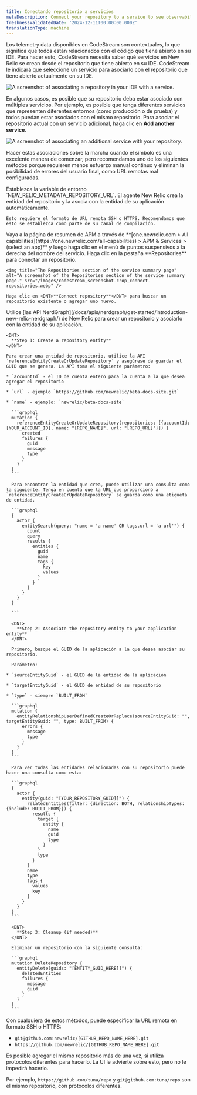 ```yaml
---
title: Conectando repositorio a servicios
metaDescription: Connect your repository to a service to see observability.
freshnessValidatedDate: '2024-12-11T00:00:00.000Z'
translationType: machine
---
```


Los telemetry data disponibles en CodeStream son contextuales, lo que significa que todos están relacionados con el código que tiene abierto en su IDE. Para hacer esto, CodeStream necesita saber qué servicios en New Relic se crean desde el repositorio que tiene abierto en su IDE. CodeStream le indicará que seleccione un servicio para asociarlo con el repositorio que tiene abierto actualmente en su IDE.

<img title="Associate a repository in your IDE with a service." alt="A screenshot of associating a repository in your IDE with a service." src="/images/codestream_screenshot-crop_associate-repos-button.webp" />

En algunos casos, es posible que su repositorio deba estar asociado con múltiples servicios. Por ejemplo, es posible que tenga diferentes servicios que representen diferentes entornos (como producción o de prueba) y todos puedan estar asociados con el mismo repositorio. Para asociar el repositorio actual con un servicio adicional, haga clic en <DNT>**Add another service**</DNT>.

<img title="Associate an additional service with your repository." alt="A screenshot of associating an additional service with your repository." src="/images/codestream_screenshot-crop_associate-other-services.webp" />

Hacer estas asociaciones sobre la marcha cuando el símbolo es una excelente manera de comenzar, pero recomendamos uno de los siguientes métodos porque requieren menos esfuerzo manual continuo y eliminan la posibilidad de errores del usuario final, como URL remotas mal configuradas.

<CollapserGroup>
  <Collapser className="freq-link" id="env-var" title="Usar variable de entorno con APM (recomendado)">
    Establezca la variable de entorno `NEW_RELIC_METADATA_REPOSITORY_URL`. El agente New Relic <InlinePopover type="apm" />crea la entidad del repositorio y la asocia con la entidad de su aplicación automáticamente.

    Esto requiere el formato de URL remota SSH o HTTPS. Recomendamos que esto se establezca como parte de su canal de compilación.
  </Collapser>

  <Collapser className="freq-link" id="repo-ui" title="Utilice la UIweb de New Relic">
    Vaya a la página de resumen de APM a través de <DNT>**[one.newrelic.com &gt; All capabilities](https://one.newrelic.com/all-capabilities) &gt; APM &amp; Services &gt; (select an app)**</DNT> y luego haga clic en el menú de puntos suspensivos a la derecha del nombre del servicio. Haga clic en la pestaña <DNT>**Repositories**</DNT> para conectar un repositorio.

    <img title="The Repositories section of the service summary page" alt="A screenshot of the Repositories section of the service summary page." src="/images/codestream_screenshot-crop_connect-repositories.webp" />

    Haga clic en <DNT>**Connect repository**</DNT> para buscar un repositorio existente o agregar uno nuevo.
  </Collapser>

  <Collapser className="freq-link" id="nerdgraph" title="Utilice la API NerdGraph">
    Utilice [las API NerdGraph](/docs/apis/nerdgraph/get-started/introduction-new-relic-nerdgraph/) de New Relic para crear un repositorio y asociarlo con la entidad de su aplicación.

    <DNT>
      **Step 1: Create a repository entity**
    </DNT>

    Para crear una entidad de repositorio, utilice la API `referenceEntityCreateOrUpdateRepository` y asegúrese de guardar el GUID que se genera. La API toma el siguiente parámetro:

    * `accountId` - el ID de cuenta entero para la cuenta a la que desea agregar el repositorio

    * `url` - ejemplo `https://github.com/newrelic/beta-docs-site.git`

    * `name` - ejemplo: `newrelic/beta-docs-site`

      ```graphql
      mutation {
        referenceEntityCreateOrUpdateRepository(repositories: [{accountId: [YOUR_ACCOUNT_ID], name: "[REPO_NAME]", url: "[REPO_URL]"}]) {
          created
          failures {
            guid
            message
            type
          }
        }
      }
      ```

      Para encontrar la entidad que crea, puede utilizar una consulta como la siguiente. Tenga en cuenta que la URL que proporcionó a `referenceEntityCreateOrUpdateRepository` se guarda como una etiqueta de entidad.

      ```graphql
      {
        actor {
          entitySearch(query: "name = 'a name' OR tags.url = 'a url'") {
            count
            query
            results {
              entities {
                guid
                name
                tags {
                  key
                  values
                }
              }
            }
          }
        }
      }

      ```

      <DNT>
        **Step 2: Associate the repository entity to your application entity**
      </DNT>

      Primero, busque el GUID de la aplicación a la que desea asociar su repositorio.

      Parámetro:

    * `sourceEntityGuid` - el GUID de la entidad de la aplicación

    * `targetEntityGuid` - el GUID de entidad de su repositorio

    * `type` - siempre `BUILT_FROM`

      ```graphql
      mutation {
        entityRelationshipUserDefinedCreateOrReplace(sourceEntityGuid: "", targetEntityGuid: "", type: BUILT_FROM) {
          errors {
            message
            type
          }
        }
      }
      ```

      Para ver todas las entidades relacionadas con su repositorio puede hacer una consulta como esta:

      ```graphql
      {
        actor {
          entity(guid: "[YOUR_REPOSITORY_GUID]]") {
            relatedEntities(filter: {direction: BOTH, relationshipTypes: {include: BUILT_FROM}}) {
              results {
                target {
                  entity {
                    name
                    guid
                    type
                  }
                }
                type
              }
            }
            name
            type
            tags {
              values
              key
            }
          }
        }
      }
      ```

      <DNT>
        **Step 3: Cleanup (if needed)**
      </DNT>

      Eliminar un repositorio con la siguiente consulta:

      ```graphql
      mutation DeleteRepository {
        entityDelete(guids: "[ENTITY_GUID_HERE]]") {
          deletedEntities
          failures {
            message
            guid
          }
        }
      }
      ```
  </Collapser>
</CollapserGroup>

Con cualquiera de estos métodos, puede especificar la URL remota en formato SSH o HTTPS:

* `git@github.com:newrelic/[GITHUB_REPO_NAME_HERE].git`
* `https://github.com/newrelic/[GITHUB_REPO_NAME_HERE].git`

<Callout variant="caution">
  Es posible agregar el mismo repositorio más de una vez, si utiliza protocolos diferentes para hacerlo. La UI le advierte sobre esto, pero no le impedirá hacerlo.

  Por ejemplo, `https://github.com/tuna/repo` y `git@github.com:tuna/repo` son el mismo repositorio, con protocolos diferentes.
</Callout>